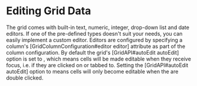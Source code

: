 = Editing Grid Data =
The grid comes with built-in text, numeric, integer, drop-down list and date editors. If one of the pre-defined types doesn't suit your needs, you can easily implement a custom editor. Editors are configured by specifying a column's [GridColumnConfiguration#editor editor] attribute as part of the column configuration. By default the grid's [GridAPI#autoEdit autoEdit] option is set to {{{true}}}, which means cells will be made editable when they receive focus, i.e. if they are clicked on or tabbed to. Setting the [GridAPI#autoEdit autoEdit] option to {{{false}}} means cells will only become editable when the are double clicked.